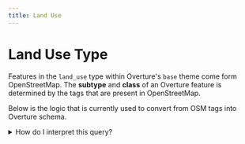 ```yaml
---
title: Land Use
---
```


Land Use Type
====

Features in the `land_use` type within Overture's `base` theme come form OpenStreetMap. The **subtype** and **class** of an Overture feature is determined by the tags that are present in OpenStreetMap.

Below is the logic that is currently used to convert from OSM tags into Overture schema.


<details>
    <summary>How do I interpret this query?</summary>

    Each `WHEN` line in the `CASE` statement is a condition that defines both the **subtype** and the **class** of a feature. For example:
    ```sql
        WHEN element_at(tags,'landuse') IN ('residential', 'static_caravan', 'garages')
            THEN ROW('residential', element_at(tags,'landuse'))
    ```

    Here, `element_at(tags, 'landuse')` is accessing the value of the `landuse` tag in OSM. So, if landuse= `residential`, `static_caravan`, or `garages` then the subtype will be **residential** and the class will be either `residential`, `static_caravan`, or `garages`.

    Since this particular statement is at the top of the list, it will take priority over other tags on the feature.
</details>

<QueryBuilder query={OSMtoOvertureLandUse}></QueryBuilder>
